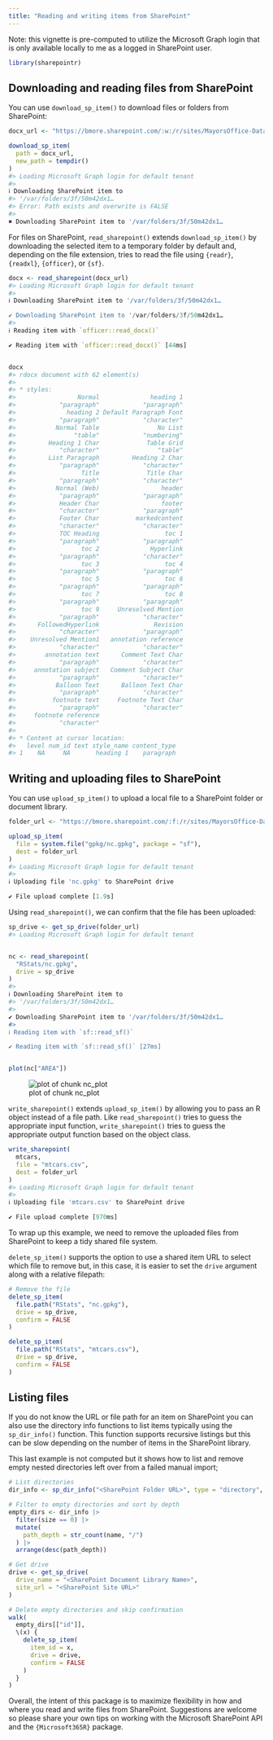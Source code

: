 ```yaml
---
title: "Reading and writing items from SharePoint"
---
```




Note: this vignette is pre-computed to utilize the Microsoft Graph login that is only available locally to me as a logged in SharePoint user.


``` r
library(sharepointr)
```

## Downloading and reading files from SharePoint

You can use `download_sp_item()` to download files or folders from SharePoint:


``` r
docx_url <- "https://bmore.sharepoint.com/:w:/r/sites/MayorsOffice-DataGovernance/Policy%20Documents/Data%20Classification%20Standard.docx?d=w54a9ae7eaa894e94b6d6d14516f3aaa4&csf=1&web=1&e=ee7ZSX"

download_sp_item(
  path = docx_url,
  new_path = tempdir()
)
#> Loading Microsoft Graph login for default tenant
#> ℹ Downloading SharePoint item to
#> '/var/folders/3f/50m42dx1…
#> Error: Path exists and overwrite is FALSE
#> ✖ Downloading SharePoint item to '/var/folders/3f/50m42dx1…
```

For files on SharePoint, `read_sharepoint()` extends `download_sp_item()` by downloading the selected item to a temporary folder by default and, depending on the file extension, tries to read the file using `{readr}`, `{readxl}`, `{officer}`, or `{sf}`.


``` r
docx <- read_sharepoint(docx_url)
#> Loading Microsoft Graph login for default tenant
#> ℹ Downloading SharePoint item to '/var/folders/3f/50m42dx1…✔ Downloading SharePoint item to '/var/folders/3f/50m42dx1…
#> ℹ Reading item with `officer::read_docx()`✔ Reading item with `officer::read_docx()` [44ms]
```

``` r

docx
#> rdocx document with 62 element(s)
#> 
#> * styles:
#>                 Normal              heading 1 
#>            "paragraph"            "paragraph" 
#>              heading 2 Default Paragraph Font 
#>            "paragraph"            "character" 
#>           Normal Table                No List 
#>                "table"            "numbering" 
#>         Heading 1 Char             Table Grid 
#>            "character"                "table" 
#>         List Paragraph         Heading 2 Char 
#>            "paragraph"            "character" 
#>                  Title             Title Char 
#>            "paragraph"            "character" 
#>           Normal (Web)                 header 
#>            "paragraph"            "paragraph" 
#>            Header Char                 footer 
#>            "character"            "paragraph" 
#>            Footer Char          markedcontent 
#>            "character"            "character" 
#>            TOC Heading                  toc 1 
#>            "paragraph"            "paragraph" 
#>                  toc 2              Hyperlink 
#>            "paragraph"            "character" 
#>                  toc 3                  toc 4 
#>            "paragraph"            "paragraph" 
#>                  toc 5                  toc 6 
#>            "paragraph"            "paragraph" 
#>                  toc 7                  toc 8 
#>            "paragraph"            "paragraph" 
#>                  toc 9     Unresolved Mention 
#>            "paragraph"            "character" 
#>      FollowedHyperlink               Revision 
#>            "character"            "paragraph" 
#>    Unresolved Mention1   annotation reference 
#>            "character"            "character" 
#>        annotation text      Comment Text Char 
#>            "paragraph"            "character" 
#>     annotation subject   Comment Subject Char 
#>            "paragraph"            "character" 
#>           Balloon Text      Balloon Text Char 
#>            "paragraph"            "character" 
#>          footnote text     Footnote Text Char 
#>            "paragraph"            "character" 
#>     footnote reference 
#>            "character" 
#> 
#> * Content at cursor location:
#>   level num_id text style_name content_type
#> 1    NA     NA       heading 1    paragraph
```

## Writing and uploading files to SharePoint

You can use `upload_sp_item()` to upload a local file to a SharePoint folder or document library.


``` r
folder_url <- "https://bmore.sharepoint.com/:f:/r/sites/MayorsOffice-DataGovernance/Shared%20Documents/RStats?csf=1&web=1&e=S1XxVU"

upload_sp_item(
  file = system.file("gpkg/nc.gpkg", package = "sf"),
  dest = folder_url
)
#> Loading Microsoft Graph login for default tenant
#> ℹ Uploading file 'nc.gpkg' to SharePoint drive✔ File upload complete [1.9s]                 
```

Using `read_sharepoint()`, we can confirm that the file has been uploaded:


``` r
sp_drive <- get_sp_drive(folder_url)
#> Loading Microsoft Graph login for default tenant
```

``` r

nc <- read_sharepoint(
  "RStats/nc.gpkg",
  drive = sp_drive
)
#> ℹ Downloading SharePoint item to
#> '/var/folders/3f/50m42dx1…
#> ✔ Downloading SharePoint item to '/var/folders/3f/50m42dx1…
#> ℹ Reading item with `sf::read_sf()`✔ Reading item with `sf::read_sf()` [27ms]
```

``` r

plot(nc["AREA"])
```

![plot of chunk nc_plot](figure/nc_plot-1.png)

`write_sharepoint()` extends `upload_sp_item()` by allowing you to pass an R object instead of a file path. Like `read_sharepoint()` tries to guess the appropriate input function, `write_sharepoint()` tries to guess the appropriate output function based on the object class.


``` r
write_sharepoint(
  mtcars,
  file = "mtcars.csv",
  dest = folder_url
)
#> Loading Microsoft Graph login for default tenant
#> ℹ Uploading file 'mtcars.csv' to SharePoint drive✔ File upload complete [970ms]                   
```

To wrap up this example, we need to remove the uploaded files from SharePoint to keep a tidy shared file system.

`delete_sp_item()` supports the option to use a shared item URL to select which file to remove but, in this case, it is easier to set the `drive` argument along with a relative filepath:


``` r
# Remove the file
delete_sp_item(
  file.path("RStats", "nc.gpkg"),
  drive = sp_drive,
  confirm = FALSE
)

delete_sp_item(
  file.path("RStats", "mtcars.csv"),
  drive = sp_drive,
  confirm = FALSE
)
```

## Listing files

If you do not know the URL or file path for an item on SharePoint you can also use the directory info functions to list items typically using the `sp_dir_info()` function. This function supports recursive listings but this can be slow depending on the number of items in the SharePoint library.

This last example is not computed but it shows how to list and remove empty nested directories left over from a failed manual import;


``` r
# List directories
dir_info <- sp_dir_info("<SharePoint Folder URL>", type = "directory", recurse = TRUE)

# Filter to empty directories and sort by depth
empty_dirs <- dir_info |>
  filter(size == 0) |>
  mutate(
    path_depth = str_count(name, "/")
  ) |>
  arrange(desc(path_depth))

# Get drive
drive <- get_sp_drive(
  drive_name = "<SharePoint Document Library Name>",
  site_url = "<SharePoint Site URL>"
)

# Delete empty directories and skip confirmation
walk(
  empty_dirs[["id"]],
  \(x) {
    delete_sp_item(
      item_id = x,
      drive = drive,
      confirm = FALSE
    )
  }
)
```

Overall, the intent of this package is to maximize flexibility in how and where you read and write files from SharePoint. Suggestions are welcome so please share your own tips on working with the Microsoft SharePoint API and the `{Microsoft365R}` package.

